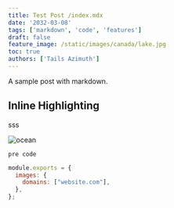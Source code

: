 ```yaml
---
title: Test Post /index.mdx
date: '2032-03-08'
tags: ['markdown', 'code', 'features']
draft: false
feature_image: /static/images/canada/lake.jpg
toc: true
authors: ['Tails Azimuth']
---
```


A sample post with markdown.

## Inline Highlighting


sss

![ocean](/static/images/ocean.jpeg)


`pre code`


```js:next.config.js {2-4}
module.exports = {
  images: {
    domains: ["website.com"],
  },
};
```